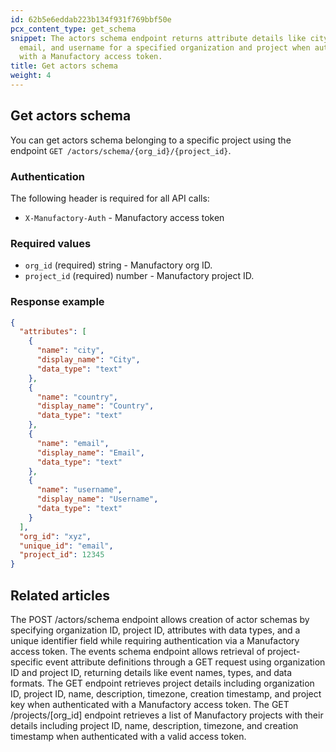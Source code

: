 ```yaml
---
id: 62b5e6eddab223b134f931f769bbf50e
pcx_content_type: get_schema
snippet: The actors schema endpoint returns attribute details like city, country,
  email, and username for a specified organization and project when authenticated
  with a Manufactory access token.
title: Get actors schema
weight: 4
---
```


## Get actors schema

You can get actors schema belonging to a specific project using the endpoint `GET /actors/schema/{org_id}/{project_id}`.

### Authentication

The following header is required for all API calls:
- `X-Manufactory-Auth` - Manufactory access token


### Required values

- `org_id` (required) string - Manufactory org ID.
- `project_id` (required) number - Manufactory project ID.


### Response example

```json
{
  "attributes": [
    {
      "name": "city",
      "display_name": "City",
      "data_type": "text"
    },
    {
      "name": "country",
      "display_name": "Country",
      "data_type": "text"
    },
    {
      "name": "email",
      "display_name": "Email",
      "data_type": "text"
    },
    {
      "name": "username",
      "display_name": "Username",
      "data_type": "text"
    }
  ],
  "org_id": "xyz",
  "unique_id": "email",
  "project_id": 12345
}
```


## Related articles
<CardGrid>
<LinkTitleCard header="<b>Actors > Create actors schema</b>" href="/products/manufactory/actors/create_schema/" > The POST /actors/schema endpoint allows creation of actor schemas by specifying organization ID, project ID, attributes with data types, and a unique identifier field while requiring authentication via a Manufactory access token. </LinkTitleCard>
<LinkTitleCard header="<b>Events > Get events schema</b>" href="/products/manufactory/events/get_schema/" > The events schema endpoint allows retrieval of project-specific event attribute definitions through a GET request using organization ID and project ID, returning details like event names, types, and data formats. </LinkTitleCard>
<LinkTitleCard header="<b>Projects > Get a project</b>" href="/products/manufactory/projects/get_project/" > The GET endpoint retrieves project details including organization ID, project ID, name, description, timezone, creation timestamp, and project key when authenticated with a Manufactory access token. </LinkTitleCard>
<LinkTitleCard header="<b>Projects > Get all projects</b>" href="/products/manufactory/projects/get_projects/" > The GET /projects/[org_id] endpoint retrieves a list of Manufactory projects with their details including project ID, name, description, timezone, and creation timestamp when authenticated with a valid access token. </LinkTitleCard>
</CardGrid>